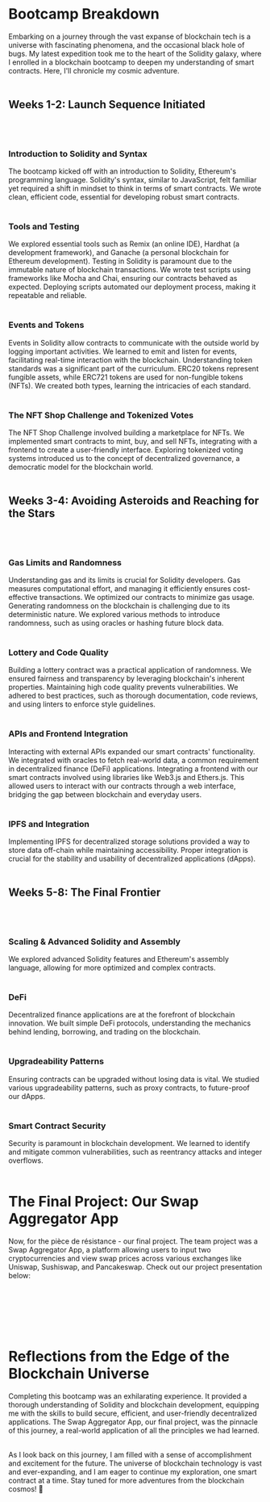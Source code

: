 
# Bootcamp Breakdown

Embarking on a journey through the vast expanse of blockchain tech is a universe with fascinating phenomena, and the occasional black hole of bugs. 
My latest expedition took me to the heart of the Solidity galaxy, where I enrolled in a blockchain bootcamp to deepen my understanding of smart contracts. 
Here, I'll chronicle my cosmic adventure.
<br></br>

## Weeks 1-2: Launch Sequence Initiated
<br></br>

### Introduction to Solidity and Syntax
The bootcamp kicked off with an introduction to Solidity, Ethereum's programming language. Solidity's syntax, similar to JavaScript, felt familiar 
yet required a shift in mindset to think in terms of smart contracts. We wrote clean, efficient code, essential for developing robust smart contracts.
<br></br>

### Tools and Testing
We explored essential tools such as Remix (an online IDE), Hardhat (a development framework), and Ganache (a personal blockchain for Ethereum development). 
Testing in Solidity is paramount due to the immutable nature of blockchain transactions. We wrote test scripts using frameworks like Mocha and Chai, ensuring 
our contracts behaved as expected. Deploying scripts automated our deployment process, making it repeatable and reliable.
<br></br>

### Events and Tokens
Events in Solidity allow contracts to communicate with the outside world by logging important activities. We learned to emit and listen for events, facilitating 
real-time interaction with the blockchain. Understanding token standards was a significant part of the curriculum. ERC20 tokens represent fungible assets, while 
ERC721 tokens are used for non-fungible tokens (NFTs). We created both types, learning the intricacies of each standard.
<br></br>

### The NFT Shop Challenge and Tokenized Votes
The NFT Shop Challenge involved building a marketplace for NFTs. We implemented smart contracts to mint, buy, and sell NFTs, integrating with a frontend to create 
a user-friendly interface. Exploring tokenized voting systems introduced us to the concept of decentralized governance, a democratic model for the blockchain world.
<br></br>

## Weeks 3-4: Avoiding Asteroids and Reaching for the Stars
<br></br>

### Gas Limits and Randomness
Understanding gas and its limits is crucial for Solidity developers. Gas measures computational effort, and managing it efficiently ensures cost-effective transactions. 
We optimized our contracts to minimize gas usage. Generating randomness on the blockchain is challenging due to its deterministic nature. We explored various methods to 
introduce randomness, such as using oracles or hashing future block data.
<br></br>

### Lottery and Code Quality
Building a lottery contract was a practical application of randomness. We ensured fairness and transparency by leveraging blockchain's inherent properties. 
Maintaining high code quality prevents vulnerabilities. We adhered to best practices, such as thorough documentation, code reviews, and using linters to enforce 
style guidelines.
<br></br>

### APIs and Frontend Integration
Interacting with external APIs expanded our smart contracts' functionality. We integrated with oracles to fetch real-world data, a common requirement in decentralized 
finance (DeFi) applications. Integrating a frontend with our smart contracts involved using libraries like Web3.js and Ethers.js. This allowed users to interact with our 
contracts through a web interface, bridging the gap between blockchain and everyday users.
<br></br>

### IPFS and Integration
Implementing IPFS for decentralized storage solutions provided a way to store data off-chain while maintaining accessibility. Proper integration is crucial for the stability 
and usability of decentralized applications (dApps).
<br></br>

## Weeks 5-8: The Final Frontier
<br></br>

### Scaling & Advanced Solidity and Assembly
We explored advanced Solidity features and Ethereum's assembly language, allowing for more optimized and complex contracts.
<br></br>

### DeFi
Decentralized finance applications are at the forefront of blockchain innovation. We built simple DeFi protocols, understanding the mechanics behind lending, borrowing, and trading on the blockchain.
<br></br>

### Upgradeability Patterns
Ensuring contracts can be upgraded without losing data is vital. We studied various upgradeability patterns, such as proxy contracts, to future-proof our dApps.
<br></br>

### Smart Contract Security
Security is paramount in blockchain development. We learned to identify and mitigate common vulnerabilities, such as reentrancy attacks and integer overflows.
<br></br>

# The Final Project: Our Swap Aggregator App

Now, for the pièce de résistance - our final project. The team project was a Swap Aggregator App, a platform allowing users to input two cryptocurrencies and view 
swap prices across various exchanges like Uniswap, Sushiswap, and Pancakeswap. Check out our project presentation below:

<br></br>
<YouTubeEmbed videoId="5CVLDfDvQ0I" start={2276} /> 

<br></br>
# Reflections from the Edge of the Blockchain Universe
Completing this bootcamp was an exhilarating experience. It provided a thorough understanding of Solidity and blockchain development, equipping me with the skills to 
build secure, efficient, and user-friendly decentralized applications. The Swap Aggregator App, our final project, was the pinnacle of this journey, a real-world application 
of all the principles we had learned.
<br></br>

As I look back on this journey, I am filled with a sense of accomplishment and excitement for the future. The universe of blockchain technology is vast and ever-expanding, 
and I am eager to continue my exploration, one smart contract at a time. Stay tuned for more adventures from the blockchain cosmos! 🚀

